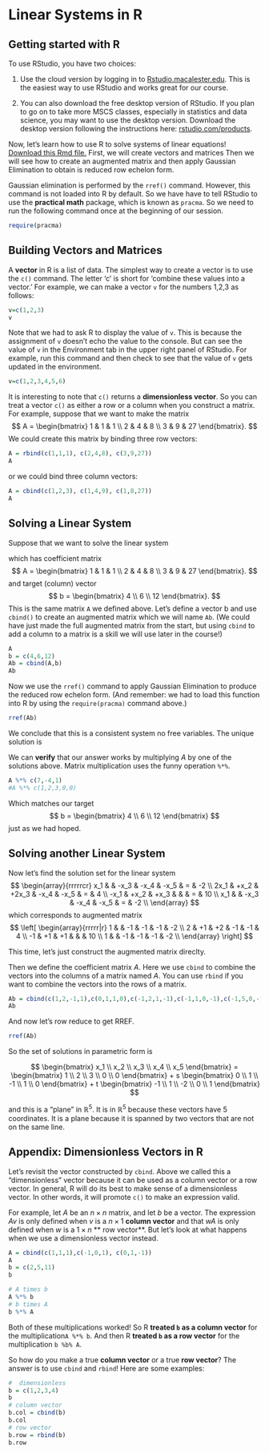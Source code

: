 
# Linear Systems in R

## Getting started with R

To use RStudio, you have two choices:

1) Use the cloud version by logging in to  [Rstudio.macalester.edu](https://rstudio.macalester.edu/). This is the easiest way to use RStudio and works great for our course. 

2) You can also download the free desktop version of RStudio. If you plan to go on to take more MSCS classes, especially in statistics and data science, you may want to use the desktop version. Download the desktop version following the instructions here: [rstudio.com/products](https://rstudio.com/products/rstudio/).

Now, let's learn how to use R to solve systems of linear equations! [Download this Rmd file.](https://github.com/mathbeveridge/math236_f20/blob/main/01-linear-systems.Rmd) First, we will create vectors and matrices  Then we will see how to create an augmented matrix and then apply Gaussian Elimination to obtain is reduced row echelon form.

Gaussian elimination is performed by the `rref()` command. However, this command is not loaded into R by default. So we have have to tell RStudio to use the **practical math** package, which is known as `pracma`. 
So we need to run the following command once at the beginning of our session.
```r
require(pracma)
```

## Building Vectors and Matrices

A **vector** in R is a list of data. The simplest way to create a vector is to use the `c()` command. The letter 'c' is short for 'combine these values into a vector.' For example, we can make a vector `v` for the numbers 1,2,3 as follows:

```r
v=c(1,2,3)
v
```
Note that we had to ask R to display the value of `v`. This is because the assignment of `v` doesn't echo the value to the console. But can see the value of `v` in the Environment tab in the upper right panel of RStudio. For example, run this command and then check to see that the value of `v` gets updated in the environment.

```r
v=c(1,2,3,4,5,6)
```

It is interesting to note that `c()` returns a **dimensionless vector**. So 
you can treat a vector `c()` as either a row or a column when you construct a matrix. For example, suppose that we want to make the matrix
$$
A = \begin{bmatrix}
1 & 1 & 1 \\
2 & 4 & 8 \\
3 & 9 & 27
\end{bmatrix}.
$$
We could create this matrix by binding three row vectors:
```r
A = rbind(c(1,1,1), c(2,4,8), c(3,9,27))
A
```
or we could bind three column vectors:
```r
A = cbind(c(1,2,3), c(1,4,9), c(1,8,27))
A
```


## Solving a Linear System 

Suppose that we want to solve the linear system 
\begin{aligned}
x + y + z &= 7 \\
2x + 4y + 8z &= 6 \\
3x +9y+27z &=12
\end{aligned}
which has coefficient matrix 
$$
A = \begin{bmatrix}
1 & 1 & 1 \\
2 & 4 & 8 \\
3 & 9 & 27
\end{bmatrix}.
$$
and target (column) vector
$$
b = \begin{bmatrix}
4 \\ 6 \\ 12
\end{bmatrix}.
$$
This is the same matrix `A` we defined above. Let's define a vector b and use `cbind()` to create an augmented matrix which we will name `Ab`.
(We could have just made the full augmented matrix from the start, but using `cbind` to add a column to a matrix is a skill we will use later in the course!) 

```r
A
b = c(4,6,12)
Ab = cbind(A,b)
Ab
```

Now we use the `rref()` command to apply Gaussian Elimination to produce the reduced row echelon form. (And remember: we had to load this function into R by using the `require(pracma)` command above.)

```r
rref(Ab)
```

We conclude that this is a consistent system no free variables. The unique solution is 
\begin{align}
x&=7\\
y&=-4\\
z&=1
\end{align}


We can **verify** that our answer works by multiplying $A$ by one of the solutions above. Matrix multiplication uses the funny operation `%*%`.
```r
A %*% c(7,-4,1)
#A %*% c(1,2,3,0,0)
```
Which matches our target 
$$
b = \begin{bmatrix}
4 \\ 6 \\ 12
\end{bmatrix}
$$ 
just as we had hoped.


## Solving another Linear System

Now let's find the solution set for the  linear system
$$
\begin{array}{rrrrrcr}
x_1 & & -x_3 & -x_4 & -x_5 & = & -2 \\
2x_1 & +x_2 & +2x_3 & -x_4 & -x_5 & = & 4 \\
-x_1 & +x_2 & +x_3 &  &  & = & 10 \\
x_1 & & -x_3 & -x_4 & -x_5 & = & -2 \\
\end{array}
$$
which corresponds to augmented matrix
$$
\left[
\begin{array}{rrrrr|r}
1 & & -1 & -1 & -1  & -2 \\
2 & +1 & +2 & -1 & -1  & 4 \\
-1 & +1 & +1 &  &  & 10 \\
1 & & -1 & -1 & -1 & -2 \\
\end{array}
\right]
$$


This time, let's just construct the augmented matrix direclty.

Then we define the coefficient matrix $A$. Here we use `cbind` to combine the vectors into the columns of a matrix named $A$. You can use `rbind` if you want to combine the vectors into the rows of a matrix.
```r
Ab = cbind(c(1,2,-1,1),c(0,1,1,0),c(-1,2,1,-1),c(-1,1,0,-1),c(-1,5,0,-1),c(-2,10,4,-2))
Ab
```

And now let's row reduce to get RREF.

```r
rref(Ab)
```
So the set of solutions in parametric form is

$$
\begin{bmatrix} x_1 \\ x_2 \\ x_3 \\ x_4 \\ x_5 \end{bmatrix}
= 
\begin{bmatrix} 1 \\ 2 \\ 3 \\ 0 \\ 0 \end{bmatrix}
+ s \begin{bmatrix} 0 \\ 1 \\ -1 \\ 1 \\ 0 \end{bmatrix}
+ t \begin{bmatrix} -1 \\ 1 \\ -2 \\ 0 \\ 1 \end{bmatrix}
$$

and this is a "plane" in $\mathbb{R}^5$. It is in $\mathbb{R}^5$ because these vectors have 5 coordinates. It is a plane because it is spanned by two vectors that are not on the same line. 





##  Appendix: Dimensionless Vectors  in R

Let's revisit the vector constructed by `cbind`. Above we called this  a "dimensionless" vector because it can be used as a column vector or a row vector.  In general, R will do its best to make sense of a dimensionless vector. In other words, it will promote `c()` to make an expression valid.

For example, let $A$ be an $n \times  n$ matrix, and let $b$ be a vector.  The expression $Av$ is only defined when $v$ is a $n \times 1$ **column vector** and that $wA$  is only defined when  $w$ is a $1 \times n$ ** row vector**. But let's look at what happens when we use a dimensionless vector instead.


```r
A = cbind(c(1,1,1),c(-1,0,1), c(0,1,-1))
A
b = c(2,5,11)
b

# A times b
A %*% b
# b times A
b %*% A

```


Both of these multiplications worked! So  R **treated `b` as a column vector** for the multiplication`A %*% b`. And then R **treated `b` as a row vector** for the multiplication `b %b% A`. 

So how do you make a true **column vector** or a true **row vector**? The answer is to use `cbind` and  `rbind`! Here are some examples:

```r
#  dimensionless
b = c(1,2,3,4)
b
# column vector
b.col = cbind(b)
b.col
# row vector
b.row = rbind(b)
b.row
```





